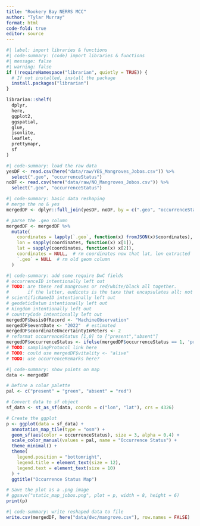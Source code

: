 ```yaml
---
title: "Rookery Bay NERRS MCC"
author: "Tylar Murray"
format: html
code-fold: true
editor: source
---
```


```R
#| label: import libraries & functions
#| code-summary: (code) import libraries & functions
#| message: false
#| warning: false
if (!requireNamespace("librarian", quietly = TRUE)) {
  # If not installed, install the package
  install.packages("librarian")
}

librarian::shelf(
  dplyr,
  here,
  ggplot2,
  ggspatial,
  glue,
  jsonlite,
  leaflet,
  prettymapr,
  sf
)
```

```R
#| code-summary: load the raw data
yesDF <- read.csv(here("data/raw/YES_Mangroves_Jobos.csv")) %>%
  select(".geo", "occurrenceStatus")
noDF <- read.csv(here("data/raw/NO_Mangroves_Jobos.csv")) %>%
  select(".geo", "occurrenceStatus")
```
```R
#| code-summary: basic data reshaping
# merge the no & yes
mergedDF <- dplyr::full_join(yesDF, noDF, by = c(".geo", "occurrenceStatus"))

# parse the .geo column
mergedDF <- mergedDF %>%
  mutate(
    coordinates = lapply(`.geo`, function(x) fromJSON(x)$coordinates),
    lon = sapply(coordinates, function(x) x[1]),
    lat = sapply(coordinates, function(x) x[2]),
    coordinates = NULL,  # rm coordinates now that lat, lon extracted
    `.geo` = NULL  # rm old geom column
  )
```

```R
#| code-summary: add some require DwC fields
# occurrenceID intentionally left out
# TODO: are these red mangroves or red/white/black all together.
#       if the latter, eudicots is the taxa that encapsulates all; not helpful. 
# scientificNameID intentionally left out
# geodeticDatum intentionally left out
# kingdom intentionally left out
# countryCode intentionally left out
mergedDF$basisOfRecord <- "MachineObservation"
mergedDF$eventDate <- "2022"  # estimated
mergedDF$coordinateUncertaintyInMeters <- 2
# reformat occurrenceStatus [1,0] to ["present","absent"]
mergedDF$occurrenceStatus <- ifelse(mergedDF$occurrenceStatus == 1, 'present', 'absent')
# TODO: samplingProtocol link here
# TODO: could use mergedDF$vitality <- "alive"
# TODO: use occurrenceRemarks here?
```

```R
#| code-summary: show points on map
data <- mergedDF

# Define a color palette
pal <- c("present" = "green", "absent" = "red")

# Convert data to sf object
sf_data <- st_as_sf(data, coords = c("lon", "lat"), crs = 4326)

# Create the ggplot
p <- ggplot(data = sf_data) +
  annotation_map_tile(type = "osm") +
  geom_sf(aes(color = occurrenceStatus), size = 3, alpha = 0.4) +
  scale_color_manual(values = pal, name = "Occurrence Status") +
  theme_minimal() +
  theme(
    legend.position = "bottomright",
    legend.title = element_text(size = 12),
    legend.text = element_text(size = 10)
  ) +
  ggtitle("Occurrence Status Map")

# Save the plot as a .png image
# ggsave("static_map_jobos.png", plot = p, width = 8, height = 6)
print(p)

```

```R
#| code-summary: write reshaped data to file
write.csv(mergedDF, here("data/dwc/mangrove.csv"), row.names = FALSE)
```   
